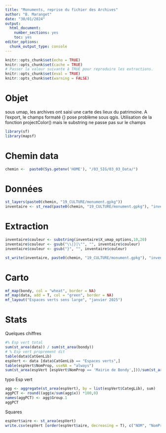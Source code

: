 ```yaml
---
title: "Monuments, reprise du fichier des Archives"
author: "B. Maranget"
date: "30/01/2024"
output: 
  html_document: 
    number_sections: yes
    toc: yes
editor_options: 
  chunk_output_type: console
---
```



```r
knitr::opts_chunk$set(echo = TRUE)
knitr::opts_chunk$set(cache = TRUE)
# Passer la valeur suivante à TRUE pour reproduire les extractions.
knitr::opts_chunk$set(eval = TRUE)
knitr::opts_chunk$set(warning = FALSE)
```


# Objet

sous umap, les archives ont saisi une carte des lieux du patrimoine.
A l'export, le champs formaté {} pose problème sous qgis.
Utilisation de la fonction projectColor() mais le substring ne passe pas sur le champs 

```r
library(sf)
library(mapsf)
```


# Chemin data


```r
chemin <-  paste0(Sys.getenv('HOME'), "/03_SIG/03_03_Data/")
```


# Données

```r
st_layers(paste0(chemin, "19_CULTURE/monument.gpkg"))
inventaire <- st_read(paste0(chemin, "19_CULTURE/monument.gpkg"), "inventaire")
```

# Extraction

```r
inventaire$couleur <- substring(inventaire$X_umap_options,10,20)
inventaire$couleur <- gsub("\\|}|\"", "", inventaire$couleur)
inventaire$couleur <- gsub("}", "", inventaire$couleur)
```


```r
st_write(inventaire, paste0(chemin, "19_CULTURE/monument.gpkg"), "inventaire", delete_layer = T)
```


# Carto

```r
mf_map(bondy, col = "wheat", border = NA)
mf_map(data, add = T, col = "green", border = NA)
mf_layout("Espaces verts sens large", "janvier 2025")
```



# Stats 

Quelques chiffres 


```r
#% Esp vert total
sum(st_area(data)) / sum(st_area(bondy))
# % Esp vert proprement dit
table(data$CatGenLib)
espVert <- data [data$CatGenLib == "Espaces verts",]
table(espVert$NomProp, useNA = "always")
sum(st_area(espVert [espVert$NomProp == 'Mairie de Bondy',]))/sum(st_area(bondy))
```

typo Esp vert

```r
agg <- aggregate(st_area(espVert), by = list(espVert$CategLib), sum)
aggPCT <- round((agg$x/sum(agg$x)) *100,0)
names(aggPCT) <- agg$Group.1
aggPCT
```



Squares


```r
espVert$aire <- st_area(espVert)
write.csv(espVert [order(espVert$aire, decreasing = T), c("NOM", "NomProp", "aire"), drop=T], "../data/espVert.csv")
```

